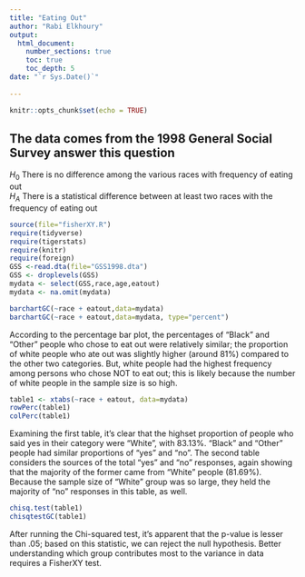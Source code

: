 ```yaml
---
title: "Eating Out"
author: "Rabi Elkhoury"
output: 
  html_document:
    number_sections: true
    toc: true
    toc_depth: 5
date: "`r Sys.Date()`"    
    
---
```


```r
knitr::opts_chunk$set(echo = TRUE)
```

## The data comes from the 1998 General Social Survey answer this question

$H_0$ There is no difference among the various races with frequency of eating out  
$H_A$ There is a statistical difference between at least two races with the frequency of eating out  


```r
source(file="fisherXY.R")
require(tidyverse)
require(tigerstats)
require(knitr)
require(foreign)
GSS <-read.dta(file="GSS1998.dta")
GSS <- droplevels(GSS)
mydata <- select(GSS,race,age,eatout)
mydata <- na.omit(mydata)
```

```r
barchartGC(~race + eatout,data=mydata)
barchartGC(~race + eatout,data=mydata, type="percent")

```

According to the percentage bar plot, the percentages of "Black" and "Other" people who chose to eat out were relatively similar; the proportion of white people who ate out was slightly higher (around 81%) compared to the other two categories.  But, white people had the highest frequency among persons who chose NOT to eat out; this is likely because the number of white people in the sample size is so high.  


```r
table1 <- xtabs(~race + eatout, data=mydata)
rowPerc(table1)
colPerc(table1)
```
 
Examining the first table, it's clear that the highset proportion of people who said yes in their category were "White", with 83.13%.  "Black" and "Other" people had similar proportions of "yes" and "no".  The second table considers the sources of the total "yes" and "no" responses, again showing that the majority of the former came from "White" people (81.69%).  Because the sample size of "White" group was so large, they held the majority of "no" responses in this table, as well.  



```r
chisq.test(table1)
chisqtestGC(table1)
```

After running the Chi-squared test, it's apparent that the p-value is lesser than .05; based on this statistic, we can reject the null hypothesis.  Better understanding which group contributes most to the variance in data requires a FisherXY test.



